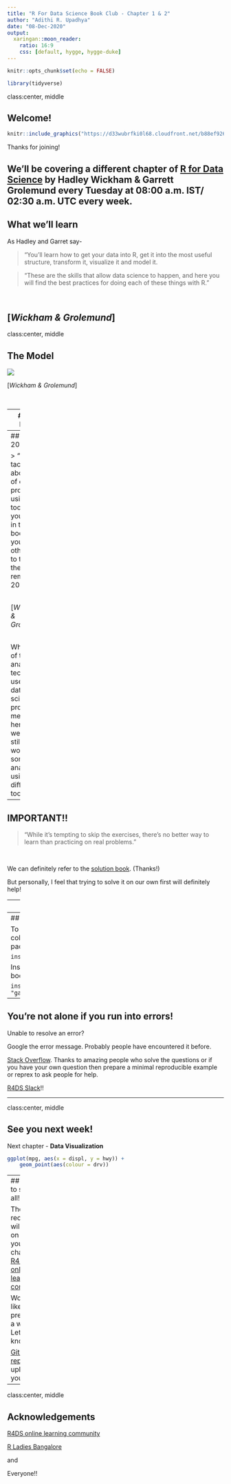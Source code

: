 ```yaml
---
title: "R For Data Science Book Club - Chapter 1 & 2"
author: "Adithi R. Upadhya"
date: "08-Dec-2020"
output:
  xaringan::moon_reader:
    ratio: 16:9
    css: [default, hygge, hygge-duke]
---
```


```r
knitr::opts_chunk$set(echo = FALSE)
```

```r
library(tidyverse)
```

class:center, middle

## Welcome!

```r
knitr::include_graphics("https://d33wubrfki0l68.cloudfront.net/b88ef926a004b0fce72b2526b0b5c4413666a4cb/24a30/cover.png")
```

Thanks for joining!

We'll be covering a different chapter of [R for Data Science](https://r4ds.had.co.nz/index.html) by Hadley Wickham & Garrett Grolemund every Tuesday at 08:00 a.m. IST/ 02:30 a.m. UTC every week.
---
## What we'll learn

As Hadley and Garret say- 

> "You'll learn how to get your data into R, get it into the most 
> useful structure, transform it, visualize it and model it.


> "These are the skills that allow data science to happen, and here you will
> find the best practices for doing each of these things with R."

&nbsp;
&nbsp;

[*Wickham & Grolemund*]
---
class:center, middle

## The Model

![](https://d33wubrfki0l68.cloudfront.net/571b056757d68e6df81a3e3853f54d3c76ad6efc/32d37/diagrams/data-science.png)


[*Wickham & Grolemund*]

&nbsp;
&nbsp;

---
## The Model

**Import** -- Import the data into R

**Tidy** -- Store the data in a consistent form

**Transform** -- Selecting in on observations of interest

**Visualize** -- Plot or visualise the data

**Model** -- Complimentary to visualisation, tool that answers questions of the data

**Communicate** -- Communicate findings to others

&nbsp;
&nbsp;

[*Wickham & Grolemund*]


---
## The 80-20 Rule

> "You can tackle about 80% of every project using the tools that
> you'll learn in this book, but you'll need other tools to tackle the
> remaining 20%."

&nbsp;

[*Wickham & Grolemund*]

&nbsp;

While most of the analysis techniques used for a data science project are mentioned here, but we might still need to work out some analysis using different tools. 
---
## IMPORTANT!!

> "While it's tempting to skip the exercises, there's no better
> way to learn than practicing on real problems."

&nbsp;
&nbsp;

We can definitely refer to the [solution book](https://jrnold.github.io/r4ds-exercise-solutions/). (Thanks!)

But personally, I feel that trying to solve it on our own first will definitely help!

---
## Prerequisites

1. New to programming try [Hands on Programming with R](https://www.amazon.com/dp/1449359019/ref=cm_sw_su_dp) by Garrett.

2. Download and install [R](https://cloud.r-project.org/)

3. Download and install [RStudio](https://rstudio.com/products/rstudio/download/), an intergrated development environment.
---
## Prerequisites

To install the "tidyverse" (a collection of many amazing packages) package type:

`install.packages("tidyverse")`

Install these other packages the book uses as examples type:

`install.packages(c("nycflights13", "gapminder", "Lahman"))`
---

## You're not alone if you run into errors! 

Unable to resolve an error? 

Google the error message. Probably people have encountered it before.

[Stack Overflow](https://stackoverflow.com/). Thanks to amazing people who solve the questions or if you have your own question then prepare a minimal reproducible example or reprex to ask people for help. 

[R4DS Slack](http://r4ds.io/join)!! 

---

class:center, middle

## See you next week!

Next chapter - **Data Visualization**

```r
ggplot(mpg, aes(x = displ, y = hwy)) +
    geom_point(aes(colour = drv))
```

---
## Excited to see you all!

The recordings will be up on the youtube channel of [R4DS online learning community](https://www.youtube.com/channel/UCCaChdLMTYMxyawR_Qf-kYA). 

Would you like to present for a week? Let me know!

[Github repo link](https://github.com/r4ds/bookclub-R_for_Data_Science) to upload your slides!

---

class:center, middle

## Acknowledgements

[R4DS online learning community](https://twitter.com/R4DScommunity)

[R Ladies Bangalore](https://twitter.com/RLadiesBLR)
 
and

Everyone!!

